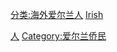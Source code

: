 [[分类:海外爱尔兰人|分类:海外爱尔兰人]]
[[分类:在美国的外国人|Irish]]
[[Category:愛爾蘭－美國關係|人]]
[[Category:爱尔兰侨民|Category:爱尔兰侨民]]